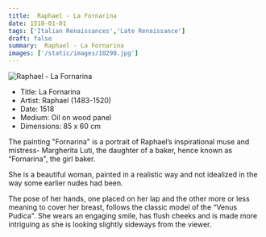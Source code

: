 ```yaml
---
title:  Raphael - La Fornarina
date: 1518-01-01
tags: ['Italian Renaissances','Late Renaissance']
draft: false
summary:  Raphael - La Fornarina
images: ['/static/images/10290.jpg']
---
```


![ Raphael - La Fornarina](/static/images/10290.jpg)

* Title: La Fornarina
* Artist:  Raphael (1483-1520)
* Date: 1518
* Medium: Oil on wood panel
* Dimensions: 85 x 60 cm

The painting "Fornarina" is a portrait of Raphael’s inspirational muse and mistress- Margherita Luti, the daughter of a baker, hence known as “Fornarina", the girl baker. 

She is a beautiful woman, painted in a realistic way and not idealized in the way some earlier nudes had been. 

The pose of her hands, one placed on her lap and the other more or less meaning to cover her breast, follows the classic model of the “Venus Pudica". She wears an engaging smile, has flush cheeks and is made more intriguing as she is looking slightly sideways from the viewer. 
